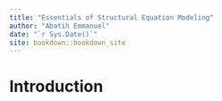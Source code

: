 ```yaml
--- 
title: "Essentials of Structural Equation Modeling"
author: "Abatih Emmanuel"
date: "`r Sys.Date()`"
site: bookdown::bookdown_site
---
```


# Introduction

